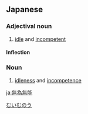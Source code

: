 ==Japanese==
{{ja-kanjitab|む|い|む|のう|yomi=on}}

===Adjectival noun===
{{ja-adj|infl=na|むいむのう}}

# [[idle]] and [[incompetent]]

====Inflection====
{{ja-na|むいむのう}}

===Noun===
{{ja-noun|むいむのう}}

# [[idleness]] and [[incompetence]]

[[Category:Yojijukugo|むいむのう]]

[[ja:無為無能]]